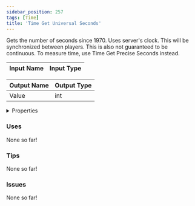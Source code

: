 ```yaml
---
sidebar_position: 257
tags: [Time]
title: 'Time Get Universal Seconds'
---
```


Gets the number of seconds since 1970. Uses server's clock. This will be synchronized between players. This is also not guaranteed to be continuous. To measure time, use Time Get Precise Seconds instead.



<IChip uuid="bc3059d8-b613-4e91-ac7f-4c3566e01dc2"/>

| Input Name | Input Type |
|-----------|-----------|

| Output Name | Output Type |
|-----------|-----------|
| Value | int |


<details>
  <summary>Properties</summary>
  <div>
    <div>
    <table>
      <thead>
        <tr>
          <th>Is beta required?</th>
          <th>No</th>
        </tr>
        <tr>
          <th>Is this chip a trolling risk?</th>
          <th>No</th>
        </tr>
        <tr>
          <th>Is this chip a role assignment risk?</th>
          <th>No</th>
        </tr>
        <tr>
          <th>Chip UUID</th>
          <th>bc3059d8-b613-4e91-ac7f-4c3566e01dc2</th>
        </tr>
        <tr>
          <th>Room availability</th>
          <th>Available everywhere</th>
        </tr>
      </thead>
    </table>
    </div>
  </div>
</details>

### Uses

None so far!

### Tips

None so far!

### Issues

None so far!